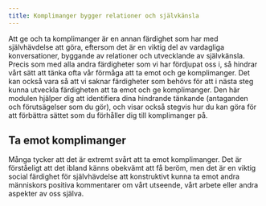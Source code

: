 ```yaml
---
title: Komplimanger bygger relationer och självkänsla
---
```


Att ge och ta komplimanger är en annan färdighet som har med
självhävdelse att göra, eftersom det är en viktig del av vardagliga
konversationer, byggande av relationer och utvecklande av självkänsla.
Precis som med alla andra färdigheter som vi har fördjupat oss i, så
hindrar vårt sätt att tänka ofta vår förmåga att ta emot och ge
komplimanger. Det kan också vara så att vi saknar färdigheter som behövs
för att i nästa steg kunna utveckla färdigheten att ta emot och ge
komplimanger. Den här modulen hjälper dig att identifiera dina hindrande
tänkande (antaganden och förutsägelser som du gör), och visar också
stegvis hur du kan göra för att förbättra sättet som du förhåller dig
till komplimanger på.

## Ta emot komplimanger

Många tycker att det är extremt svårt att ta emot komplimanger. Det är
förståeligt att det ibland känns obekvämt att få beröm, men det är en
viktig social färdighet för självhävdelse att konstruktivt kunna ta emot
andra människors positiva kommentarer om vårt utseende, vårt arbete
eller andra aspekter av oss själva.
